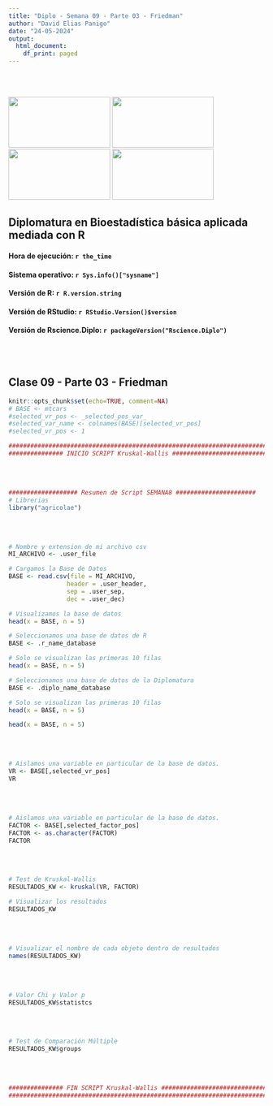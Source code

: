 ```yaml
---
title: "Diplo - Semana 09 - Parte 03 - Friedman"
author: "David Elias Panigo"
date: "24-05-2024"
output:
  html_document:
    df_print: paged
---
```

<br>
<br>
<script>
document.addEventListener('DOMContentLoaded', function() {
  var title = document.querySelector('h1.title');
  var author = document.querySelector('.author');
  var date = document.querySelector('.date');
  
  title.style.display = 'none';
  author.style.display = 'none';
  date.style.display = 'none';
});
</script>

<div class="image-container">
  <img src="logo_01_unc.png"      class="inline-image" width="200"  height="100">
  <img src="logo_02_fcefyn.png"   class="inline-image" width="200"  height="100">
  <img src="logo_03_efadoc.png"   class="inline-image" width="200"  height="100">
  <img src="logo_04_rscience.png" class="inline-image" width="200"  height="100">
</div>

## Diplomatura en Bioestadística básica aplicada mediada con R

#### Hora de ejecución: `r the_time`
#### Sistema operativo: `r Sys.info()["sysname"]`
#### Versión de R: `r R.version.string`
#### Versión de RStudio: `r RStudio.Version()$version`
#### Versión de Rscience.Diplo: `r packageVersion("Rscience.Diplo")`

<br>
<br>

## Clase 09 - Parte 03 - Friedman

```r
knitr::opts_chunk$set(echo=TRUE, comment=NA)
# BASE <- mtcars
#selected_vr_pos <- _selected_pos_var_ 
#selected_var_name <- colnames(BASE)[selected_vr_pos]
#selected_vr_pos <- 1
```


```r
#########################################################################
############### INICIO SCRIPT Kruskal-Wallis ############################

```
<br>
<br>

```r
################### Resumen de Script SEMANA8 ######################
# Librerias
library("agricolae")


```
<br>
<br>



```r
# Nombre y extension de mi archivo csv
MI_ARCHIVO <- .user_file

# Cargamos la Base de Datos
BASE <- read.csv(file = MI_ARCHIVO,
                header = .user_header,
                sep = .user_sep,
                dec = .user_dec)

# Visualizamos la base de datos
head(x = BASE, n = 5)
```

```r
# Seleccionamos una base de datos de R
BASE <- .r_name_database

# Solo se visualizan las primeras 10 filas
head(x = BASE, n = 5)
```

```r
# Seleccionamos una base de datos de la Diplomatura
BASE <- .diplo_name_database

# Solo se visualizan las primeras 10 filas
head(x = BASE, n = 5)
```

```r
head(x = BASE, n = 5)
```
<br>
<br>


```r
# Aislamos una variable en particular de la base de datos.
VR <- BASE[,selected_vr_pos]
VR
```
<br>
<br>

```r
# Aislamos una variable en particular de la base de datos.
FACTOR <- BASE[,selected_factor_pos]
FACTOR <- as.character(FACTOR)
FACTOR
```
<br>
<br>

```r
# Test de Kruskal-Wallis
RESULTADOS_KW <- kruskal(VR, FACTOR)

# Visualizar los resultados
RESULTADOS_KW

```
<br>
<br>

```r
# Visualizar el nombre de cada objeto dentro de resultados
names(RESULTADOS_KW)


```
<br>
<br>

```r
# Valor Chi y Valor p
RESULTADOS_KW$statistcs

```
<br>
<br>

```r
# Test de Comparación Múltiple
RESULTADOS_KW$groups

```
<br>
<br>

```r
############### FIN SCRIPT Kruskal-Wallis ##############################
########################################################################
```
<br>
<br>



